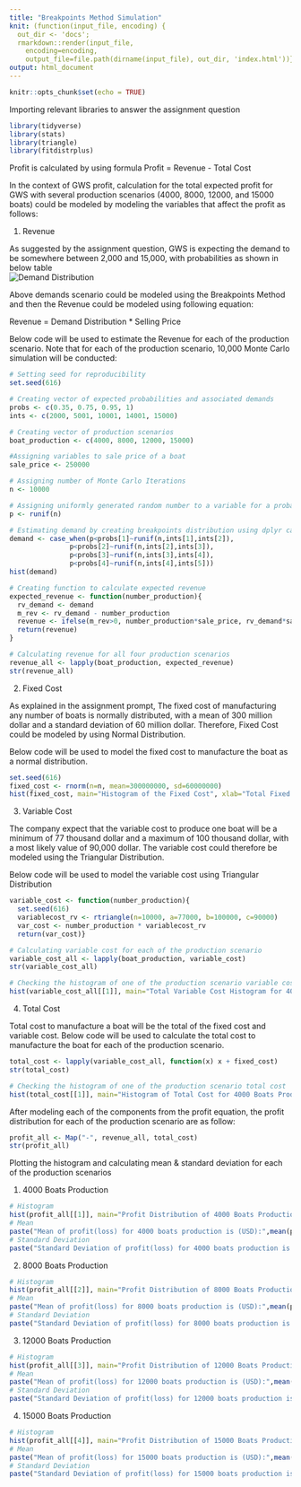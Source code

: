 ```yaml
---
title: "Breakpoints Method Simulation"
knit: (function(input_file, encoding) {
  out_dir <- 'docs';
  rmarkdown::render(input_file,
    encoding=encoding,
    output_file=file.path(dirname(input_file), out_dir, 'index.html'))})
output: html_document
---
```


```r
knitr::opts_chunk$set(echo = TRUE)
```

Importing relevant libraries to answer the assignment question

```r
library(tidyverse)
library(stats)
library(triangle)
library(fitdistrplus)
```

Profit is calculated by using formula Profit = Revenue - Total Cost

In the context of GWS profit, calculation for the total expected profit for GWS with several production scenarios (4000, 8000, 12000, and 15000 boats) could be modeled by modeling the variables that affect the profit as follows: 

1. Revenue

As suggested by the assignment question, GWS is expecting the demand to be somewhere between 2,000 and 15,000, with probabilities as shown in below table 
![Demand Distribution](Demand Distribution.png){style="display:block; margin:auto;"}

Above demands scenario could be modeled using the Breakpoints Method and then the Revenue could be modeled using following equation:

Revenue = Demand Distribution * Selling Price

Below code will be used to estimate the Revenue for each of the production scenario. Note that for each of the production scenario, 10,000 Monte Carlo simulation will be conducted:

```r
# Setting seed for reproducibility
set.seed(616)

# Creating vector of expected probabilities and associated demands
probs <- c(0.35, 0.75, 0.95, 1)
ints <- c(2000, 5001, 10001, 14001, 15000)

# Creating vector of production scenarios
boat_production <- c(4000, 8000, 12000, 15000)

#Assigning variables to sale price of a boat
sale_price <- 250000

# Assigning number of Monte Carlo Iterations
n <- 10000

# Assigning uniformly generated random number to a variable for a probability of demand occurring 
p <- runif(n)

# Estimating demand by creating breakpoints distribution using dplyr case_when
demand <- case_when(p<probs[1]~runif(n,ints[1],ints[2]),
               p<probs[2]~runif(n,ints[2],ints[3]),
               p<probs[3]~runif(n,ints[3],ints[4]),
               p<probs[4]~runif(n,ints[4],ints[5]))
hist(demand)

# Creating function to calculate expected revenue
expected_revenue <- function(number_production){
  rv_demand <- demand
  m_rev <- rv_demand - number_production
  revenue <- ifelse(m_rev>0, number_production*sale_price, rv_demand*sale_price)
  return(revenue)
}

# Calculating revenue for all four production scenarios
revenue_all <- lapply(boat_production, expected_revenue)
str(revenue_all)
```

2. Fixed Cost

As explained in the assignment prompt, The fixed cost of manufacturing any number of boats is normally distributed, with a mean of 300 million dollar and a standard deviation of 60 million dollar. Therefore, Fixed Cost could be modeled by using Normal Distribution.

Below code will be used to model the fixed cost to manufacture the boat as a normal distribution.

```r
set.seed(616)
fixed_cost <- rnorm(n=n, mean=300000000, sd=60000000)
hist(fixed_cost, main="Histogram of the Fixed Cost", xlab="Total Fixed Cost(USD")
```

3. Variable Cost

The company expect that the variable cost to produce one boat will be a minimum of 77 thousand dollar and a maximum of 100 thousand dollar, with a most likely value of 90,000 dollar. The variable cost could therefore be modeled using the Triangular Distribution.

Below code will be used to model the variable cost using Triangular Distribution

```r
variable_cost <- function(number_production){
  set.seed(616)
  variablecost_rv <- rtriangle(n=10000, a=77000, b=100000, c=90000)
  var_cost <- number_production * variablecost_rv
  return(var_cost)}

# Calculating variable cost for each of the production scenario
variable_cost_all <- lapply(boat_production, variable_cost)
str(variable_cost_all)

# Checking the histogram of one of the production scenario variable cost
hist(variable_cost_all[[1]], main="Total Variable Cost Histogram for 4000 Boats Production", xlab="Total Variable Cost(USD)")
```

4. Total Cost

Total cost to manufacture a boat will be the total of the fixed cost and variable cost. Below code will be used to calculate the total cost to manufacture the boat for each of the production scenario.

```r
total_cost <- lapply(variable_cost_all, function(x) x + fixed_cost)
str(total_cost)

# Checking the histogram of one of the production scenario total cost
hist(total_cost[[1]], main="Histogram of Total Cost for 4000 Boats Production")
```
After modeling each of the components from the profit equation, the profit distribution for each of the production scenario are as follow:

```r
profit_all <- Map("-", revenue_all, total_cost)
str(profit_all)
```

Plotting the histogram and calculating mean & standard deviation for each of the production scenarios

1. 4000 Boats Production
```r
# Histogram
hist(profit_all[[1]], main="Profit Distribution of 4000 Boats Production", xlab="Profit(USD)")
# Mean
paste("Mean of profit(loss) for 4000 boats production is (USD):",mean(profit_all[[1]])%>%round(2))
# Standard Deviation
paste("Standard Deviation of profit(loss) for 4000 boats production is (USD):", sd(profit_all[[1]])%>%round(2))
```

2. 8000 Boats Production
```r
# Histogram
hist(profit_all[[2]], main="Profit Distribution of 8000 Boats Production", xlab="Profit(USD)")
# Mean
paste("Mean of profit(loss) for 8000 boats production is (USD):",mean(profit_all[[2]])%>%round(2))
# Standard Deviation
paste("Standard Deviation of profit(loss) for 8000 boats production is (USD):", sd(profit_all[[2]])%>%round(2))
```

3. 12000 Boats Production
```r
# Histogram
hist(profit_all[[3]], main="Profit Distribution of 12000 Boats Production", xlab="Profit(USD)")
# Mean
paste("Mean of profit(loss) for 12000 boats production is (USD):",mean(profit_all[[3]])%>%round(2))
# Standard Deviation
paste("Standard Deviation of profit(loss) for 12000 boats production is (USD):", sd(profit_all[[3]])%>%round(2))
```

4. 15000 Boats Production
```r
# Histogram
hist(profit_all[[4]], main="Profit Distribution of 15000 Boats Production", xlab="Profit(USD)")
# Mean
paste("Mean of profit(loss) for 15000 boats production is (USD):",mean(profit_all[[4]])%>%round(2))
# Standard Deviation
paste("Standard Deviation of profit(loss) for 15000 boats production is (USD):", sd(profit_all[[4]])%>%round(2))
```
